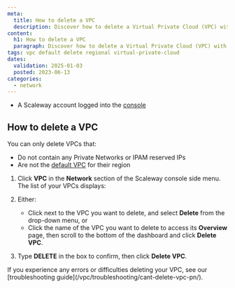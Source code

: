 ```yaml
---
meta:
  title: How to delete a VPC
  description: Discover how to delete a Virtual Private Cloud (VPC) with the Scaleway console. Follow our straightforward guide to safely remove your VPC and manage your cloud infrastructure efficiently."
content:
  h1: How to delete a VPC
  paragraph: Discover how to delete a Virtual Private Cloud (VPC) with the Scaleway console. Follow our straightforward guide to safely remove your VPC and manage your cloud infrastructure efficiently."
tags: vpc default delete regional virtual-private-cloud
dates:
  validation: 2025-01-03
  posted: 2023-06-13
categories:
  - network
---
```




<Requirements />

- A Scaleway account logged into the [console](https://console.scaleway.com)

## How to delete a VPC

You can only delete VPCs that:
- Do not contain any Private Networks or IPAM reserved IPs
- Are not the [default VPC](/vpc/concepts/#default-vpc) for their region

1. Click **VPC** in the **Network** section of the Scaleway console side menu. The list of your VPCs displays:

    <Lightbox image={image} alt="" />

2. Either:
    - Click <Icon name="more" /> next to the VPC you want to delete, and select **Delete** from the drop-down menu, or
    - Click the name of the VPC you want to delete to access its **Overview** page, then scroll to the bottom of the dashboard and click **Delete VPC**.

3. Type **DELETE** in the box to confirm, then click **Delete VPC**.

<Message type="tip">
If you experience any errors or difficulties deleting your VPC, see our [troubleshooting guide](/vpc/troubleshooting/cant-delete-vpc-pn/).
</Message>


